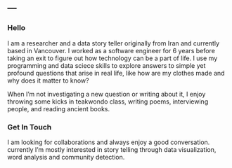 ---
---

### __Hello__
I am a researcher and a data story teller originally from Iran and currently based in Vancouver. I worked as a software engineer for 6 years before taking an exit to figure out how technology can be a part of life. I use my programming and data sciece skills to explore answers to simple yet profound questions that arise in real life, like how are my clothes made and why does it matter to know?

When I’m not investigating a new question or writing about it, I enjoy throwing some kicks in teakwondo class, writing poems, interviewing people, and reading ancient books.

### __Get In Touch__ {#get_in_touch}
I am looking for collaborations and always enjoy a good conversation. currently I’m mostly interested in story telling through data visualization, word analysis and community detection. 

<!--html_preserve-->
<div id="logos">
<a class="logo gmail" href="mailto:maryam.khezrzadeh@gmail.com"></a>
<a class="logo medium" href="https://medium.com/@mkhezr"></a>
<a class="logo twitter" href="https://twitter.com/mkhezr"></a>
</div>
<!--/html_preserve-->
